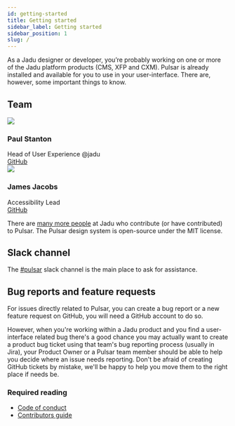 ```yaml
---
id: getting-started
title: Getting started
sidebar_label: Getting started
sidebar_position: 1
slug: /
---
```


As a Jadu designer or developer, you’re probably working on one or more of the Jadu platform products (CMS, XFP and CXM). Pulsar is already installed and available for you to use in your user-interface. There are, however, some important things to know.

## Team

<div className="row">
  <div className="col col--6 margin-bottom--lg">
    <div className="card card--full-height">
      <div className="card__header">
        <div className="avatar avatar--vertical">
          <img className="avatar__photo avatar__photo--xl" src="https://avatars.githubusercontent.com/u/18653?v=4" />
          <div className="avatar__intro">
            <h3 className="avatar__name">Paul Stanton</h3>
          </div>
        </div>
      </div>
      <div className="card__body">
        Head of User Experience @jadu
      </div>
      <div className="card__footer">
        <div className="button-group button-group--block">
          <a className="button button--secondary" href="https://github.com/stanton">GitHub</a>
        </div>
      </div>
    </div>
  </div>
  <div className="col col--6 margin-bottom--lg">
    <div className="card card--full-height">
      <div className="card__header">
        <div className="avatar avatar--vertical">
          <img
            className="avatar__photo avatar__photo--xl"
            src="https://avatars.githubusercontent.com/u/756393?v=4"
          />
          <div className="avatar__intro">
            <h3 className="avatar__name">James Jacobs</h3>
          </div>
        </div>
      </div>
      <div className="card__body">
        Accessibility Lead
      </div>
      <div className="card__footer">
        <div className="button-group button-group--block">
          <a className="button button--secondary" href="https://github.com/jamesjacobs">GitHub</a>
        </div>
      </div>
    </div>
  </div>
</div>

There are [many more people](https://github.com/jadu/pulsar/graphs/contributors) at Jadu who contribute (or have contributed) to Pulsar. The Pulsar design system is open-source under the MIT license.

## Slack channel

The [#pulsar](https://jadu.slack.com/channels/pulsar) slack channel is the main place to ask for assistance.

## Bug reports and feature requests

For issues directly related to Pulsar, you can create a bug report or a new feature request on GitHub, you will need a GitHub account to do so.

However, when you're working within a Jadu product and you find a user-interface related bug there's a good chance you may actually want to create a product bug ticket using that team's bug reporting process (usually in Jira), your Product Owner or a Pulsar team member should be able to help you decide where an issue needs reporting. Don't be afraid of creating GitHub tickets by mistake, we'll be happy to help you move them to the right place if needs be.

### Required reading

* [Code of conduct](https://github.com/jadu/pulsar/blob/develop/CODE_OF_CONDUCT.md)
* [Contributors guide](https://github.com/jadu/pulsar/blob/develop/CONTRIBUTING.md)
